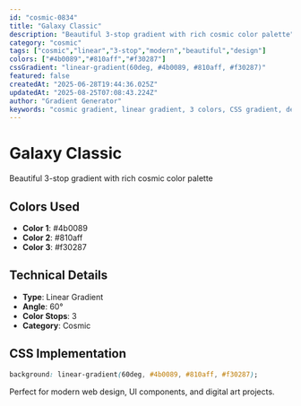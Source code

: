```yaml
---
id: "cosmic-0834"
title: "Galaxy Classic"
description: "Beautiful 3-stop gradient with rich cosmic color palette"
category: "cosmic"
tags: ["cosmic","linear","3-stop","modern","beautiful","design"]
colors: ["#4b0089","#810aff","#f30287"]
cssGradient: "linear-gradient(60deg, #4b0089, #810aff, #f30287)"
featured: false
createdAt: "2025-06-28T19:44:36.025Z"
updatedAt: "2025-08-25T07:08:43.224Z"
author: "Gradient Generator"
keywords: "cosmic gradient, linear gradient, 3 colors, CSS gradient, design, #4b0089, #810aff, #f30287"
---
```


# Galaxy Classic

Beautiful 3-stop gradient with rich cosmic color palette

## Colors Used
- **Color 1**: #4b0089
- **Color 2**: #810aff
- **Color 3**: #f30287

## Technical Details
- **Type**: Linear Gradient
- **Angle**: 60°
- **Color Stops**: 3
- **Category**: Cosmic

## CSS Implementation
```css
background: linear-gradient(60deg, #4b0089, #810aff, #f30287);
```

Perfect for modern web design, UI components, and digital art projects.
